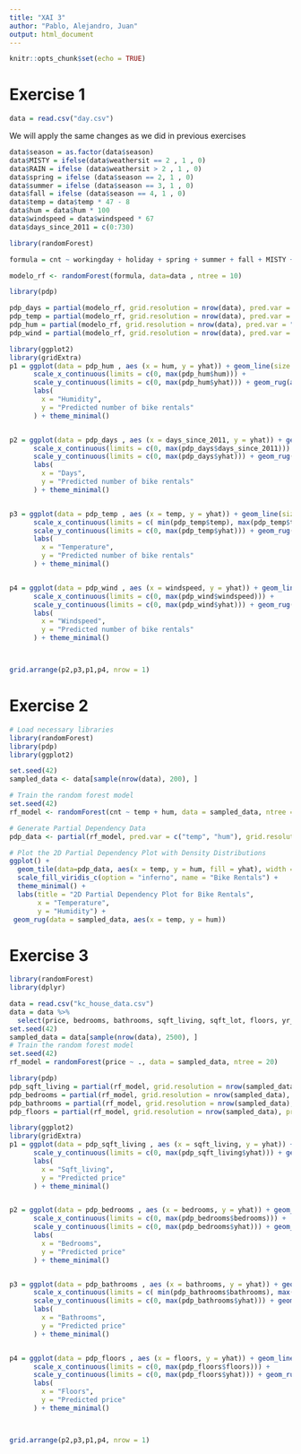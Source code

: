 ---
title: "XAI 3"
author: "Pablo, Alejandro, Juan"
output: html_document
---

```{r setup, include=FALSE}
knitr::opts_chunk$set(echo = TRUE)
```



# Exercise 1


```{r}
data = read.csv("day.csv")

```

We will apply the same changes as we did in previous exercises

```{r}
data$season = as.factor(data$season)
data$MISTY = ifelse(data$weathersit == 2 , 1 , 0)
data$RAIN = ifelse (data$weathersit > 2 , 1 , 0)
data$spring = ifelse (data$season == 2, 1 , 0)
data$summer = ifelse (data$season == 3, 1 , 0)
data$fall = ifelse (data$season == 4, 1 , 0)
data$temp = data$temp * 47 - 8
data$hum = data$hum * 100
data$windspeed = data$windspeed * 67
data$days_since_2011 = c(0:730)
```


```{r}
library(randomForest)

formula = cnt ~ workingday + holiday + spring + summer + fall + MISTY + RAIN + temp + hum + windspeed + days_since_2011

modelo_rf <- randomForest(formula, data=data , ntree = 10)
```


```{r}
library(pdp)

pdp_days = partial(modelo_rf, grid.resolution = nrow(data), pred.var = "days_since_2011")
pdp_temp = partial(modelo_rf, grid.resolution = nrow(data), pred.var = "temp")
pdp_hum = partial(modelo_rf, grid.resolution = nrow(data), pred.var = "hum")
pdp_wind = partial(modelo_rf, grid.resolution = nrow(data), pred.var = "windspeed")


```



```{r}
library(ggplot2)
library(gridExtra)
p1 = ggplot(data = pdp_hum , aes (x = hum, y = yhat)) + geom_line(size = 1.5)+ 
      scale_x_continuous(limits = c(0, max(pdp_hum$hum))) + 
      scale_y_continuous(limits = c(0, max(pdp_hum$yhat))) + geom_rug(aes( x = data$hum) ,sides = 'b') +
      labs(
        x = "Humidity",
        y = "Predicted number of bike rentals"
      ) + theme_minimal()


p2 = ggplot(data = pdp_days , aes (x = days_since_2011, y = yhat)) + geom_line(size = 1.5)+ 
      scale_x_continuous(limits = c(0, max(pdp_days$days_since_2011))) + 
      scale_y_continuous(limits = c(0, max(pdp_days$yhat))) + geom_rug(aes(data$days_since_2011) , sides = 'b') +
      labs(
        x = "Days",
        y = "Predicted number of bike rentals"
      ) + theme_minimal()


p3 = ggplot(data = pdp_temp , aes (x = temp, y = yhat)) + geom_line(size = 1.5)+ 
      scale_x_continuous(limits = c( min(pdp_temp$temp), max(pdp_temp$temp))) + 
      scale_y_continuous(limits = c(0, max(pdp_temp$yhat))) + geom_rug(aes(x = data$temp) ,sides = 'b') +
      labs(
        x = "Temperature",
        y = "Predicted number of bike rentals"
      ) + theme_minimal()


p4 = ggplot(data = pdp_wind , aes (x = windspeed, y = yhat)) + geom_line(size = 1.5)+ 
      scale_x_continuous(limits = c(0, max(pdp_wind$windspeed))) + 
      scale_y_continuous(limits = c(0, max(pdp_wind$yhat))) + geom_rug(aes(x = data$windspeed) , sides = 'b') +
      labs(
        x = "Windspeed",
        y = "Predicted number of bike rentals"
      ) + theme_minimal()



grid.arrange(p2,p3,p1,p4, nrow = 1)
```

# Exercise 2


```{r}
# Load necessary libraries
library(randomForest)
library(pdp)
library(ggplot2)

set.seed(42)
sampled_data <- data[sample(nrow(data), 200), ]

# Train the random forest model
set.seed(42)
rf_model <- randomForest(cnt ~ temp + hum, data = sampled_data, ntree = 10)

# Generate Partial Dependency Data
pdp_data <- partial(rf_model, pred.var = c("temp", "hum"), grid.resolution = 100)

# Plot the 2D Partial Dependency Plot with Density Distributions
ggplot() +
  geom_tile(data=pdp_data, aes(x = temp, y = hum, fill = yhat), width = 1.5, height = 1.5) +
  scale_fill_viridis_c(option = "inferno", name = "Bike Rentals") +
  theme_minimal() +
  labs(title = "2D Partial Dependency Plot for Bike Rentals",
       x = "Temperature",
       y = "Humidity") +
 geom_rug(data = sampled_data, aes(x = temp, y = hum))


```





# Exercise 3



```{r}
library(randomForest)
library(dplyr)

data = read.csv("kc_house_data.csv")
data = data %>%
  select(price, bedrooms, bathrooms, sqft_living, sqft_lot, floors, yr_built)
set.seed(42)
sampled_data = data[sample(nrow(data), 2500), ]
# Train the random forest model
set.seed(42)
rf_model = randomForest(price ~ ., data = sampled_data, ntree = 20)

```

```{r}
library(pdp)
pdp_sqft_living = partial(rf_model, grid.resolution = nrow(sampled_data), pred.var = "sqft_living")
pdp_bedrooms = partial(rf_model, grid.resolution = nrow(sampled_data), pred.var = "bedrooms")
pdp_bathrooms = partial(rf_model, grid.resolution = nrow(sampled_data), pred.var = "bathrooms")
pdp_floors = partial(rf_model, grid.resolution = nrow(sampled_data), pred.var = "floors")
```

```{r}
library(ggplot2)
library(gridExtra)
p1 = ggplot(data = pdp_sqft_living , aes (x = sqft_living, y = yhat)) + geom_line(size = 1.5)+ scale_x_continuous(limits = c(0, max(pdp_sqft_living$sqft_living))) + 
      scale_y_continuous(limits = c(0, max(pdp_sqft_living$yhat))) + geom_rug(aes( x = sampled_data$sqft_living) ,sides = 'b') +
      labs(
        x = "Sqft_living",
        y = "Predicted price"
      ) + theme_minimal()


p2 = ggplot(data = pdp_bedrooms , aes (x = bedrooms, y = yhat)) + geom_line(size = 1.5)+ 
      scale_x_continuous(limits = c(0, max(pdp_bedrooms$bedrooms))) + 
      scale_y_continuous(limits = c(0, max(pdp_bedrooms$yhat))) + geom_rug(aes(sampled_data$bedrooms) , sides = 'b') +
      labs(
        x = "Bedrooms",
        y = "Predicted price"
      ) + theme_minimal()


p3 = ggplot(data = pdp_bathrooms , aes (x = bathrooms, y = yhat)) + geom_line(size = 1.5)+ 
      scale_x_continuous(limits = c( min(pdp_bathrooms$bathrooms), max(pdp_bathrooms$bathrooms))) + 
      scale_y_continuous(limits = c(0, max(pdp_bathrooms$yhat))) + geom_rug(aes(x = sampled_data$bathrooms) ,sides = 'b') +
      labs(
        x = "Bathrooms",
        y = "Predicted price"
      ) + theme_minimal()


p4 = ggplot(data = pdp_floors , aes (x = floors, y = yhat)) + geom_line(size = 1.5)+ 
      scale_x_continuous(limits = c(0, max(pdp_floors$floors))) + 
      scale_y_continuous(limits = c(0, max(pdp_floors$yhat))) + geom_rug(aes(x = sampled_data$floors) , sides = 'b') +
      labs(
        x = "Floors",
        y = "Predicted price"
      ) + theme_minimal()



grid.arrange(p2,p3,p1,p4, nrow = 1)
```

